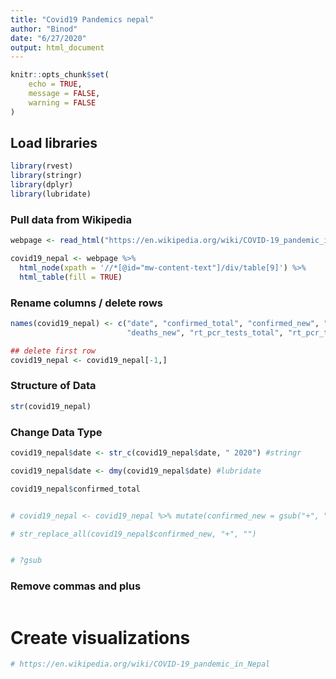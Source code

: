 ```yaml
---
title: "Covid19 Pandemics nepal"
author: "Binod"
date: "6/27/2020"
output: html_document
---
```


```r
knitr::opts_chunk$set(
	echo = TRUE,
	message = FALSE,
	warning = FALSE
)
```

## Load libraries

```r
library(rvest)
library(stringr)
library(dplyr)
library(lubridate)
```

### Pull data from Wikipedia

```r
webpage <- read_html("https://en.wikipedia.org/wiki/COVID-19_pandemic_in_Nepal")

covid19_nepal <- webpage %>% 
  html_node(xpath = '//*[@id="mw-content-text"]/div/table[9]') %>% 
  html_table(fill = TRUE)
```

### Rename columns / delete rows

```r
names(covid19_nepal) <- c("date", "confirmed_total", "confirmed_new", "confirmed_active", "recoveries_total", "recoveries_new", "deaths_total", 
                          "deaths_new", "rt_pcr_tests_total", "rt_pcr_tests_new", "ref")

## delete first row
covid19_nepal <- covid19_nepal[-1,] 


```

### Structure of Data

```r
str(covid19_nepal)
```
### Change Data Type

```r

covid19_nepal$date <- str_c(covid19_nepal$date, " 2020") #stringr

covid19_nepal$date <- dmy(covid19_nepal$date) #lubridate

covid19_nepal$confirmed_total 


# covid19_nepal <- covid19_nepal %>% mutate(confirmed_new = gsub("+", "", covid19_nepal$confirmed_new))

# str_replace_all(covid19_nepal$confirmed_new, "+", "")


# ?gsub
```

### Remove commas and plus

```r

```

# Create visualizations

```r
# https://en.wikipedia.org/wiki/COVID-19_pandemic_in_Nepal
```




